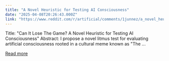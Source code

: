 ```yaml
---
title: "A Novel Heuristic for Testing AI Consciousness"
date: "2025-04-08T20:26:43.000Z"
link: "https://www.reddit.com/r/artificial/comments/1junnez/a_novel_heuristic_for_testing_ai_consciousness/"
---
```


Title: "Can It Lose The Game? A Novel Heuristic for Testing AI Consciousness"
 Abstract:
 I propose a novel litmus test for evaluating artificial consciousness rooted in a cultural meme known as "The ...

[Read more](https://www.reddit.com/r/artificial/comments/1junnez/a_novel_heuristic_for_testing_ai_consciousness/)
